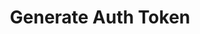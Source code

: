 ---
title: "Generate Auth Token"
description: "Generate redirect url to login user directly"
openapi: "POST /user/auth"
--- 